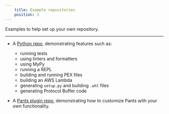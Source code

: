 ```yaml
---
    title: Example repositories
    position: 3
---
```


Examples to help set up your own repository.

---

* A [Python repo](https://github.com/pantsbuild/example-python), demonstrating features such as:
     * running tests
     * using linters and formatters
     * using MyPy
     * running a REPL
     * building and running PEX files
     * building an AWS Lambda
     * generating `setup.py` and building `.whl` files
     * generating Protocol Buffer code

* A [Pants plugin repo](https://github.com/pantsbuild/example-plugin), demonstrating how to customize Pants with your own functionality.